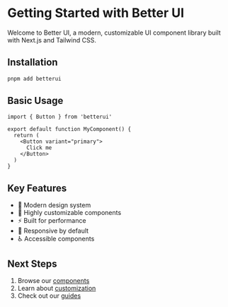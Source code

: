 # Getting Started with Better UI

Welcome to Better UI, a modern, customizable UI component library built with Next.js and Tailwind CSS.

## Installation

```bash
pnpm add betterui
```

## Basic Usage

```tsx
import { Button } from 'betterui'

export default function MyComponent() {
  return (
    <Button variant="primary">
      Click me
    </Button>
  )
}
```

## Key Features

- 🎨 Modern design system
- 🔧 Highly customizable components
- ⚡️ Built for performance
- 📱 Responsive by default
- ♿️ Accessible components

## Next Steps

1. Browse our [components](/docs/components)
2. Learn about [customization](/docs/customization)
3. Check out our [guides](/docs/guides) 